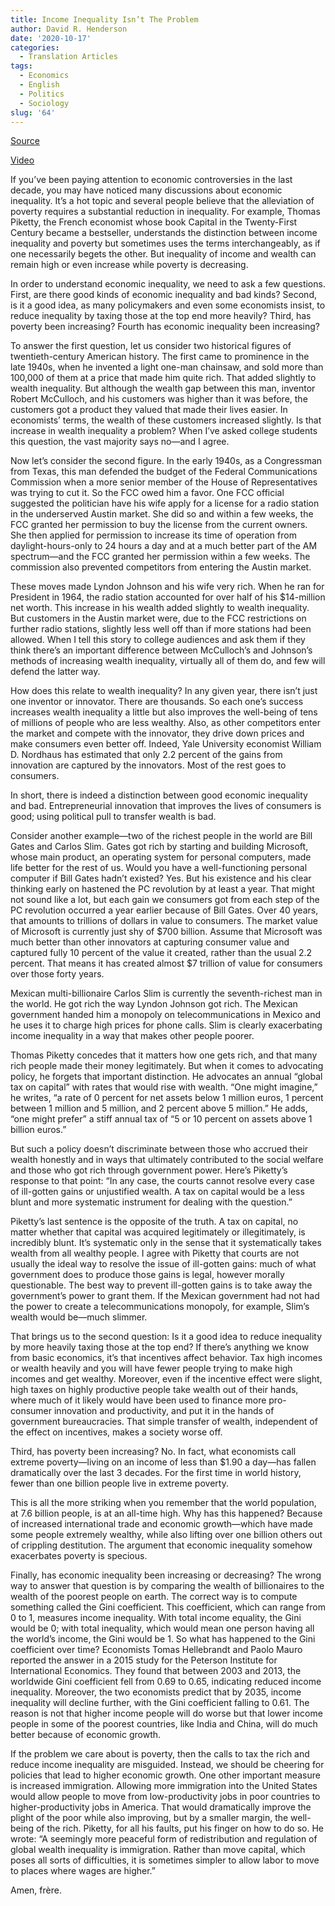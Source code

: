 ```yaml
---
title: Income Inequality Isn’t The Problem
author: David R. Henderson
date: '2020-10-17'
categories:
  - Translation Articles
tags:
  - Economics
  - English
  - Politics
  - Sociology
slug: '64'
---
```


[Source](https://www.hoover.org/research/income-inequality-isnt-problem)

[Video](https://www.youtube.com/watch?v=1e35Vf-9n8E&list=WL&index=6)


If you’ve been paying attention to economic controversies in the last decade, you may have noticed many discussions about economic inequality. It’s a hot topic and several people believe that the alleviation of poverty requires a substantial reduction in inequality. For example, Thomas Piketty, the French economist whose book Capital in the Twenty-First Century became a bestseller, understands the distinction between income inequality and poverty but sometimes uses the terms interchangeably, as if one necessarily begets the other. But inequality of income and wealth can remain high or even increase while poverty is decreasing.

In order to understand economic inequality, we need to ask a few questions. First, are there good kinds of economic inequality and bad kinds? Second, is it a good idea, as many policymakers and even some economists insist, to reduce inequality by taxing those at the top end more heavily? Third, has poverty been increasing? Fourth has economic inequality been increasing?

To answer the first question, let us consider two historical figures of twentieth-century American history. The first came to prominence in the late 1940s, when he invented a light one-man chainsaw, and sold more than 100,000 of them at a price that made him quite rich. That added slightly to wealth inequality. But although the wealth gap between this man, inventor Robert McCulloch, and his customers was higher than it was before, the customers got a product they valued that made their lives easier. In economists’ terms, the wealth of these customers increased slightly. Is that increase in wealth inequality a problem? When I’ve asked college students this question, the vast majority says no—and I agree.

Now let’s consider the second figure. In the early 1940s, as a Congressman from Texas, this man defended the budget of the Federal Communications Commission when a more senior member of the House of Representatives was trying to cut it. So the FCC owed him a favor. One FCC official suggested the politician have his wife apply for a license for a radio station in the underserved Austin market. She did so and within a few weeks, the FCC granted her permission to buy the license from the current owners. She then applied for permission to increase its time of operation from daylight-hours-only to 24 hours a day and at a much better part of the AM spectrum—and the FCC granted her permission within a few weeks. The commission also prevented competitors from entering the Austin market.

These moves made Lyndon Johnson and his wife very rich. When he ran for President in 1964, the radio station accounted for over half of his $14-million net worth. This increase in his wealth added slightly to wealth inequality. But customers in the Austin market were, due to the FCC restrictions on further radio stations, slightly less well off than if more stations had been allowed. When I tell this story to college audiences and ask them if they think there’s an important difference between McCulloch’s and Johnson’s methods of increasing wealth inequality, virtually all of them do, and few will defend the latter way.

How does this relate to wealth inequality? In any given year, there isn’t just one inventor or innovator. There are thousands. So each one’s success increases wealth inequality a little but also improves the well-being of tens of millions of people who are less wealthy. Also, as other competitors enter the market and compete with the innovator, they drive down prices and make consumers even better off. Indeed, Yale University economist William D. Nordhaus has estimated that only 2.2 percent of the gains from innovation are captured by the innovators. Most of the rest goes to consumers.

In short, there is indeed a distinction between good economic inequality and bad. Entrepreneurial innovation that improves the lives of consumers is good; using political pull to transfer wealth is bad.

Consider another example—two of the richest people in the world are Bill Gates and Carlos Slim. Gates got rich by starting and building Microsoft, whose main product, an operating system for personal computers, made life better for the rest of us. Would you have a well-functioning personal computer if Bill Gates hadn’t existed? Yes. But his existence and his clear thinking early on hastened the PC revolution by at least a year. That might not sound like a lot, but each gain we consumers got from each step of the PC revolution occurred a year earlier because of Bill Gates. Over 40 years, that amounts to trillions of dollars in value to consumers. The market value of Microsoft is currently just shy of \$700 billion. Assume that Microsoft was much better than other innovators at capturing consumer value and captured fully 10 percent of the value it created, rather than the usual 2.2 percent. That means it has created almost \$7 trillion of value for consumers over those forty years.

Mexican multi-billionaire Carlos Slim is currently the seventh-richest man in the world. He got rich the way Lyndon Johnson got rich. The Mexican government handed him a monopoly on telecommunications in Mexico and he uses it to charge high prices for phone calls. Slim is clearly exacerbating income inequality in a way that makes other people poorer.

Thomas Piketty concedes that it matters how one gets rich, and that many rich people made their money legitimately. But when it comes to advocating policy, he forgets that important distinction. He advocates an annual “global tax on capital” with rates that would rise with wealth. “One might imagine,” he writes, “a rate of 0 percent for net assets below 1 million euros, 1 percent between 1 million and 5 million, and 2 percent above 5 million.” He adds, “one might prefer” a stiff annual tax of “5 or 10 percent on assets above 1 billion euros.”  

But such a policy doesn’t discriminate between those who accrued their wealth honestly and in ways that ultimately contributed to the social welfare and those who got rich through government power. Here’s Piketty’s response to that point: “In any case, the courts cannot resolve every case of ill-gotten gains or unjustified wealth. A tax on capital would be a less blunt and more systematic instrument for dealing with the question.”

Piketty’s last sentence is the opposite of the truth. A tax on capital, no matter whether that capital was acquired legitimately or illegitimately, is incredibly blunt. It’s systematic only in the sense that it systematically takes wealth from all wealthy people. I agree with Piketty that courts are not usually the ideal way to resolve the issue of ill-gotten gains: much of what government does to produce those gains is legal, however morally questionable. The best way to prevent ill-gotten gains is to take away the government’s power to grant them. If the Mexican government had not had the power to create a telecommunications monopoly, for example, Slim’s wealth would be—much slimmer.

That brings us to the second question: Is it a good idea to reduce inequality by more heavily taxing those at the top end? If there’s anything we know from basic economics, it’s that incentives affect behavior. Tax high incomes or wealth heavily and you will have fewer people trying to make high incomes and get wealthy. Moreover, even if the incentive effect were slight, high taxes on highly productive people take wealth out of their hands, where much of it likely would have been used to finance more pro-consumer innovation and productivity, and put it in the hands of government bureaucracies. That simple transfer of wealth, independent of the effect on incentives, makes a society worse off.

Third, has poverty been increasing? No. In fact, what economists call extreme poverty—living on an income of less than $1.90 a day—has fallen dramatically over the last 3 decades. For the first time in world history, fewer than one billion people live in extreme poverty.

This is all the more striking when you remember that the world population, at 7.6 billion people, is at an all-time high. Why has this happened? Because of increased international trade and economic growth—which have made some people extremely wealthy, while also lifting over one billion others out of crippling destitution. The argument that economic inequality somehow exacerbates poverty is specious.

Finally, has economic inequality been increasing or decreasing? The wrong way to answer that question is by comparing the wealth of billionaires to the wealth of the poorest people on earth. The correct way is to compute something called the Gini coefficient. This coefficient, which can range from 0 to 1, measures income inequality. With total income equality, the Gini would be 0; with total inequality, which would mean one person having all the world’s income, the Gini would be 1. So what has happened to the Gini coefficient over time? Economists Tomas Hellebrandt and Paolo Mauro reported the answer in a 2015 study for the Peterson Institute for International Economics. They found that between 2003 and 2013, the worldwide Gini coefficient fell from 0.69 to 0.65, indicating reduced income inequality. Moreover, the two economists predict that by 2035, income inequality will decline further, with the Gini coefficient falling to 0.61. The reason is not that higher income people will do worse but that lower income people in some of the poorest countries, like India and China, will do much better because of economic growth.

If the problem we care about is poverty, then the calls to tax the rich and reduce income inequality are misguided. Instead, we should be cheering for policies that lead to higher economic growth. One other important measure is increased immigration. Allowing more immigration into the United States would allow people to move from low-productivity jobs in poor countries to higher-productivity jobs in America. That would dramatically improve the plight of the poor while also improving, but by a smaller margin, the well-being of the rich. Piketty, for all his faults, put his finger on how to do so. He wrote: “A seemingly more peaceful form of redistribution and regulation of global wealth inequality is immigration.  Rather than move capital, which poses all sorts of difficulties, it is sometimes simpler to allow labor to move to places where wages are higher.”

Amen, frère.